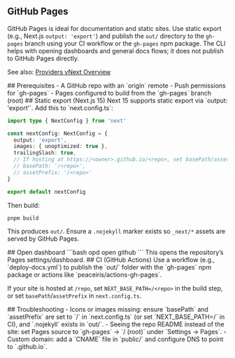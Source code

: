 

<DocsLayout showTableOfContents={true}>
  <article className="prose prose-gray dark:prose-invert max-w-none">

<a id="top" />

# GitHub Pages

GitHub Pages is ideal for documentation and static sites. Use static export (e.g., Next.js `output: 'export'`) and publish the `out/` directory to the `gh-pages` branch using your CI workflow or the `gh-pages` npm package. The CLI helps with opening dashboards and general docs flows; it does not publish to GitHub Pages directly.

See also: [Providers vNext Overview](/docs/opendeploy/architecture/providers-vnext)

<ProviderCapabilities provider="github" />

<a id="prerequisites" />
## Prerequisites
- A GitHub repo with an `origin` remote
- Push permissions for `gh-pages`
- Pages configured to build from the `gh-pages` branch (root)

<a id="static-export" />
## Static export (Next.js 15)
Next 15 supports static export via `output: 'export'`. Add this to `next.config.ts`:

```ts
import type { NextConfig } from 'next'

const nextConfig: NextConfig = {
  output: 'export',
  images: { unoptimized: true },
  trailingSlash: true,
  // If hosting at https://<owner>.github.io/<repo>, set basePath/assetPrefix to '/<repo>'
  // basePath: '/<repo>',
  // assetPrefix: '/<repo>'
}

export default nextConfig
```

Then build:

```bash
pnpm build
```

This produces `out/`. Ensure a `.nojekyll` marker exists so `_next/*` assets are served by GitHub Pages.

<a id="deploy" />
## Open dashboard
```bash
opd open github
```
This opens the repository’s Pages settings/dashboard.

<a id="ci" />
## CI (GitHub Actions)
Use a workflow (e.g., `deploy-docs.yml`) to publish the `out/` folder with the `gh-pages` npm package or actions like `peaceiris/actions-gh-pages`.

If your site is hosted at `/repo`, set `NEXT_BASE_PATH=/<repo>` in the build step, or set `basePath`/`assetPrefix` in `next.config.ts`.

<a id="troubleshooting" />
## Troubleshooting
- Icons or images missing: ensure `basePath` and `assetPrefix` are set to `/<repo>` in `next.config.ts` (or set `NEXT_BASE_PATH=/<repo>` in CI), and `.nojekyll` exists in `out/`.
- Seeing the repo README instead of the site: set Pages source to `gh-pages` → `/ (root)` under `Settings → Pages`.
- Custom domain: add a `CNAME` file in `public/` and configure DNS to point to `<owner>.github.io`.

</article>
</DocsLayout>
